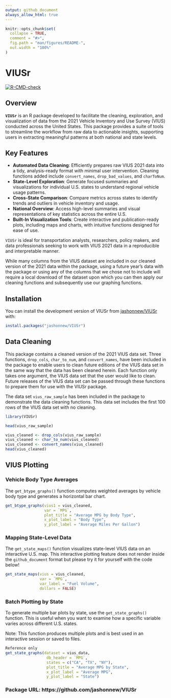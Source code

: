 ```yaml
---
output: github_document
always_allow_html: true
---
```


<!-- README.md is generated from README.Rmd. Please edit that file -->

```r
knitr::opts_chunk$set(
  collapse = TRUE,
  comment = "#>",
  fig.path = "man/figures/README-",
  out.width = "100%"
)
```


# VIUSr

<!-- badges: start -->
[![R-CMD-check](https://github.com/jashonnew/VIUSr/actions/workflows/R-CMD-check.yaml/badge.svg)](https://github.com/jashonnew/VIUSr/actions/workflows/R-CMD-check.yaml)
<!-- badges: end -->

## Overview

**`VIUSr`** is an R package developed to facilitate the cleaning, exploration, and visualization of data from the 2021 Vehicle Inventory and Use Survey (VIUS) conducted across the United States. This package provides a suite of tools to streamline the workflow from raw data to actionable insights, supporting users in extracting meaningful patterns at both national and state levels.

## Key Features

- **Automated Data Cleaning**: Efficiently prepares raw VIUS 2021 data into a tidy, analysis-ready format with minimal user intervention. Cleaning functions added include `convert_names`, `drop_bad_values`, and `charToNum`.
- **State-Level Exploration**: Generate focused summaries and visualizations for individual U.S. states to understand regional vehicle usage patterns.
- **Cross-State Comparison**: Compare metrics across states to identify trends and outliers in vehicle inventory and usage.
- **National Overview**: Access high-level summaries and visual representations of key statistics across the entire U.S.
- **Built-In Visualization Tools**: Create interactive and publication-ready plots, including maps and charts, with intuitive functions designed for ease of use.

`VIUSr` is ideal for transportation analysts, researchers, policy makers, and data professionals seeking to work with VIUS 2021 data in a reproducible and interpretable manner.

While many columns from the VIUS dataset are included in our cleaned version of the 2021 data within the package, using a future year's data with the package or using any of the columns that we chose not to include will require a local download of the dataset upon which you can then apply our cleaning functions and subsequently use our graphing functions. 


## Installation

You can install the development version of VIUSr from [jashonnew/VIUSr](https://github.com/jashonnew/VIUSr) with:

``` r
install.packages("jashonnew/VIUSr")
```

## Data Cleaning

This package contains a cleaned version of the 2021 VIUS data set. Three functions, `drop_cols`, `char_to_num`, and `convert_names`, have been included in the package to enable users to clean future editions of the VIUS data set in the same way that the data has been cleaned herein. Each function only takes one argument, the VIUS data set that the user would like to clean. Future releases
of the VIUS data set can be passed through these functions to prepare them for
use with the VIUSr package.

The data set `vius_raw_sample` has been included in the package to demonstrate
the data cleaning functions. This data set includes the first 100 rows of the
VIUS data set with no cleaning.

```r
library(VIUSr)

head(vius_raw_sample)

vius_cleaned <- drop_cols(vius_raw_sample)
vius_cleaned <- char_to_num(vius_cleaned)
vius_cleaned <- convert_names(vius_cleaned)
head(vius_cleaned)
```


## VIUS Plotting

### Vehicle Body Type Averages
The `get_btype_graphs()` function computes weighted averages by vehicle body type and generates a horizontal bar chart.

```r
get_btype_graphs(vius1 = vius_cleaned,
                 var = `MPG`,
                 plot_title = "Average MPG by Body Type",
                 x_plot_label = "Body Type",
                 y_plot_label = "Average Miles Per Gallon")
```

### Mapping State-Level Data

The `get_state_maps()` function visualizes state-level VIUS data on an interactive U.S. map. This interactive plotting feature does not render inside the `github_document` format but please try it for yourself with the code below!

```r
get_state_maps(vius = vius_cleaned,
               var = `MPG`,
               var_label = "Fuel Volume",
               dollars = FALSE)
```


### Batch Plotting by State

To generate multiple bar plots by state, use the `get_state_graphs()` function. This is useful when you want to examine how a specific variable varies across different U.S. states.

Note: This function produces multiple plots and is best used in an interactive session or saved to files.

```r
Reference only
get_state_graphs(dataset = vius_data,
                  db_header = `MPG`,
                  states = c("CA", "TX", "NY"),
                  plot_title = "Average MPG by State",
                  x_plot_label = "Average MPG",
                  y_plot_label = "State")

```

### Package URL: https://github.com/jashonnew/VIUSr
